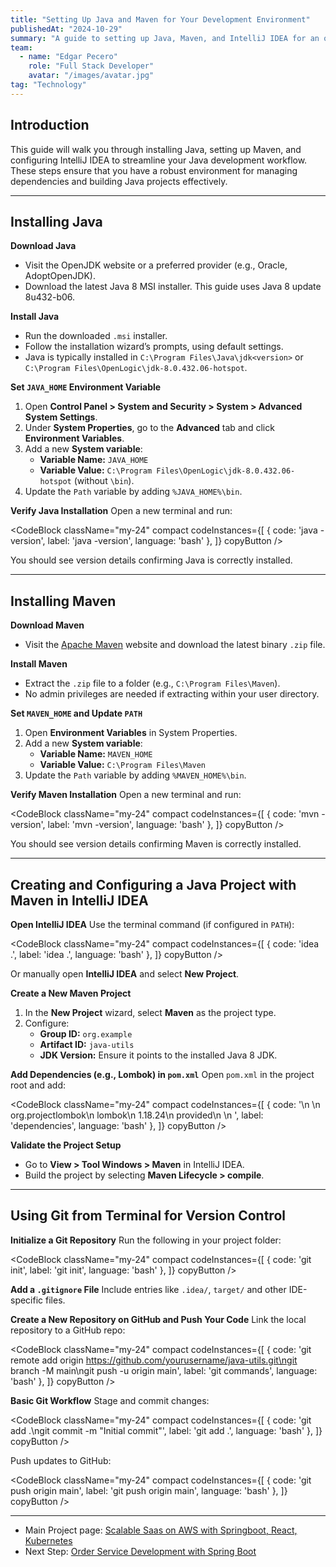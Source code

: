 ```yaml
---
title: "Setting Up Java and Maven for Your Development Environment"
publishedAt: "2024-10-29"
summary: "A guide to setting up Java, Maven, and IntelliJ IDEA for an optimized development workflow."
team:
  - name: "Edgar Pecero"
    role: "Full Stack Developer"
    avatar: "/images/avatar.jpg"
tag: "Technology"
---
```


## Introduction

This guide will walk you through installing Java, setting up Maven, and configuring IntelliJ IDEA to streamline your Java development workflow. These steps ensure that you have a robust environment for managing dependencies and building Java projects effectively.

---

## Installing Java

**Download Java**
- Visit the OpenJDK website or a preferred provider (e.g., Oracle, AdoptOpenJDK).
- Download the latest Java 8 MSI installer. This guide uses Java 8 update 8u432-b06.

**Install Java**
- Run the downloaded `.msi` installer.
- Follow the installation wizard’s prompts, using default settings.
- Java is typically installed in `C:\Program Files\Java\jdk<version>` or `C:\Program Files\OpenLogic\jdk-8.0.432.06-hotspot`.

**Set `JAVA_HOME` Environment Variable**
1. Open **Control Panel > System and Security > System > Advanced System Settings**.
2. Under **System Properties**, go to the **Advanced** tab and click **Environment Variables**.
3. Add a new **System variable**:
   - **Variable Name:** `JAVA_HOME`
   - **Variable Value:** `C:\Program Files\OpenLogic\jdk-8.0.432.06-hotspot` (without `\bin`).
4. Update the `Path` variable by adding `%JAVA_HOME%\bin`.

**Verify Java Installation**
Open a new terminal and run:

<CodeBlock className="my-24"
    compact
    codeInstances={[
        {
            code: 'java -version',
            label: 'java -version',
            language: 'bash'
        },
    ]}
    copyButton
/>

You should see version details confirming Java is correctly installed.

---

## Installing Maven

**Download Maven**
- Visit the [Apache Maven](https://maven.apache.org/download.cgi) website and download the latest binary `.zip` file.

**Install Maven**
- Extract the `.zip` file to a folder (e.g., `C:\Program Files\Maven`).
- No admin privileges are needed if extracting within your user directory.

**Set `MAVEN_HOME` and Update `PATH`**
1. Open **Environment Variables** in System Properties.
2. Add a new **System variable**:
   - **Variable Name:** `MAVEN_HOME`
   - **Variable Value:** `C:\Program Files\Maven`
3. Update the `Path` variable by adding `%MAVEN_HOME%\bin`.

**Verify Maven Installation**
Open a new terminal and run:

<CodeBlock className="my-24"
    compact
    codeInstances={[
        {
            code: 'mvn -version',
            label: 'mvn -version',
            language: 'bash'
        },
    ]}
    copyButton
/>


You should see version details confirming Maven is correctly installed.

---

## Creating and Configuring a Java Project with Maven in IntelliJ IDEA

**Open IntelliJ IDEA**
Use the terminal command (if configured in `PATH`):

<CodeBlock className="my-24"
    compact
    codeInstances={[
        {
            code: 'idea .',
            label: 'idea .',
            language: 'bash'
        },
    ]}
    copyButton
/>

Or manually open **IntelliJ IDEA** and select **New Project**.

**Create a New Maven Project**
1. In the **New Project** wizard, select **Maven** as the project type.
2. Configure:
   - **Group ID:** `org.example`
   - **Artifact ID:** `java-utils`
   - **JDK Version:** Ensure it points to the installed Java 8 JDK.

**Add Dependencies (e.g., Lombok) in `pom.xml`**
Open `pom.xml` in the project root and add:

<CodeBlock className="my-24"
    compact
    codeInstances={[
        {
            code: '<dependencies>\n  <dependency>\n    <groupId>org.projectlombok</groupId>\n    <artifactId>lombok</artifactId>\n    <version>1.18.24</version>\n    <scope>provided</scope>\n  </dependency>\n</dependencies> ',
            label: 'dependencies',
            language: 'bash'
        },
    ]}
    copyButton
/>

**Validate the Project Setup**
- Go to **View > Tool Windows > Maven** in IntelliJ IDEA.
- Build the project by selecting **Maven Lifecycle > compile**.

---

## Using Git from Terminal for Version Control

**Initialize a Git Repository**
Run the following in your project folder:

<CodeBlock className="my-24"
    compact
    codeInstances={[
        {
            code: 'git init',
            label: 'git init',
            language: 'bash'
        },
    ]}
    copyButton
/>

**Add a `.gitignore` File**
Include entries like `.idea/`, `target/` and other IDE-specific files.

**Create a New Repository on GitHub and Push Your Code**
Link the local repository to a GitHub repo:

<CodeBlock className="my-24"
    compact
    codeInstances={[
        {
            code: 'git remote add origin https://github.com/yourusername/java-utils.git\ngit branch -M main\ngit push -u origin main',
            label: 'git commands',
            language: 'bash'
        },
    ]}
    copyButton
/>

**Basic Git Workflow**
Stage and commit changes:

<CodeBlock className="my-24"
    compact
    codeInstances={[
        {
            code: 'git add .\ngit commit -m "Initial commit"',
            label: 'git add .',
            language: 'bash'
        },
    ]}
    copyButton
/>

Push updates to GitHub:

<CodeBlock className="my-24"
    compact
    codeInstances={[
        {
            code: 'git push origin main',
            label: 'git push origin main',
            language: 'bash'
        },
    ]}
    copyButton
/>

---

- Main Project page: [Scalable Saas on AWS with Springboot, React, Kubernetes](/blog/build-saas-on-AWS)
- Next Step: [Order Service Development with Spring Boot](/blog/springboot-order-management-service-development)